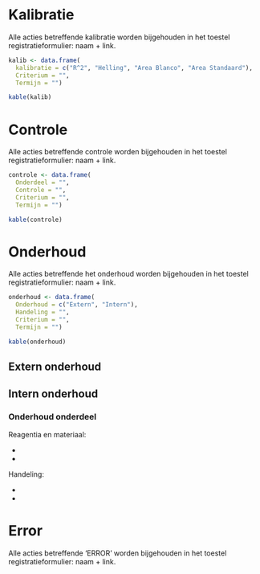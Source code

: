 # Kalibratie

Alle acties betreffende kalibratie worden bijgehouden in het toestel registratieformulier:
naam + link.

```r
kalib <- data.frame(
  kalibratie = c("R^2", "Helling", "Area Blanco", "Area Standaard"),
  Criterium = "",
  Termijn = "")

kable(kalib)
```

# Controle

Alle acties betreffende controle worden bijgehouden in het toestel registratieformulier:
naam + link.

```r
controle <- data.frame(
  Onderdeel = "",
  Controle = "",
  Criterium = "",
  Termijn = "")

kable(controle)
```

# Onderhoud

Alle acties betreffende het onderhoud worden bijgehouden in het toestel registratieformulier:
naam + link.

```r
onderhoud <- data.frame(
  Onderhoud = c("Extern", "Intern"),
  Handeling = "",
  Criterium = "",
  Termijn = "")

kable(onderhoud)
```

## Extern onderhoud

## Intern onderhoud

### Onderhoud onderdeel

Reagentia en materiaal:

- 
- 

Handeling:

- 
- 

# Error

Alle acties betreffende ‘ERROR’ worden bijgehouden in het toestel registratieformulier:
naam + link.

